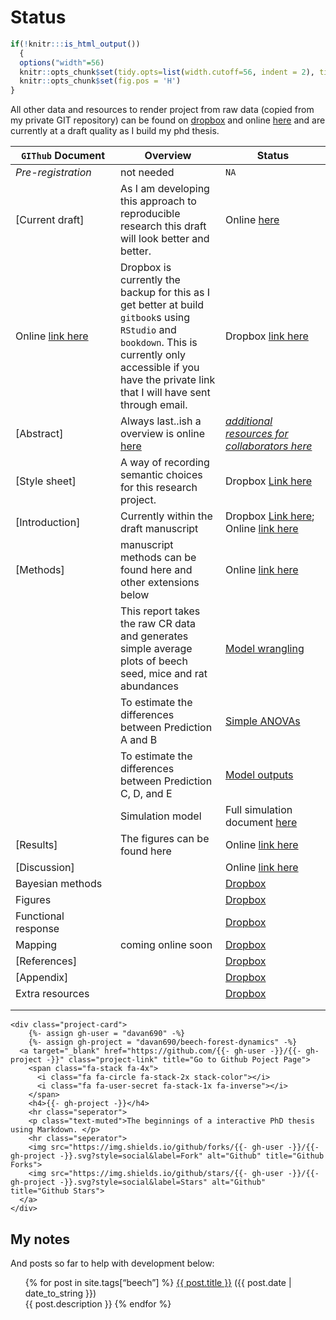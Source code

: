 # Status {#status}

```r
if(!knitr:::is_html_output())
  {
  options("width"=56)
  knitr::opts_chunk$set(tidy.opts=list(width.cutoff=56, indent = 2), tidy = TRUE)
  knitr::opts_chunk$set(fig.pos = 'H')
}
```

All other data and resources to render project from raw data (copied from my private GIT repository) can be found on [dropbox](https://www.dropbox.com/home/phd-drafts-anthony) and online [here](https://www.ssnhub.com/beech-forest-dynamics/) and are currently at a draft quality as I build my phd thesis.

| `GIThub` Document                                            | Overview                                                     | Status                                                       |
| ------------------------------------------------------------ | ------------------------------------------------------------ | ------------------------------------------------------------ |
| *Pre-registration*                                           | not needed                                                   | `NA`                                                         |
| [Current draft]                                              | As I am developing this approach to reproducible research this draft will look better and better. | Online [here](https://www.ssnhub.com/beech-forest-dynamics/) |
| Online [link here](https://github.com/davan690/beech-fororest-dynamics/) | Dropbox is currently the backup for this  as I get better at build `gitbook`s using `RStudio` and `bookdown`. This is currently only accessible if you have the private link that I will have sent through email. | Dropbox [link here](https://www.dropbox.com/home/phd-drafts-anthony/beech-forest-dynamics/drafts/Davidson_2019_BeechForest.html) |
| [Abstract]                                                   | Always last..ish a overview is online [here](https://www.ssnhub.com/beech-forest-dynamics/) | [*additional resources for collaborators here*](https://www.dropbox.com/home/phd-drafts-anthony) |
| [Style sheet]                                                | A way of recording semantic choices for this research project. | Dropbox [Link here](https://www.dropbox.com/home/phd-drafts-anthony/beech-forest-dynamics/Styles_manual_sheet.md/) |
| [Introduction]                                               | Currently within the draft manuscript                        | Dropbox [Link here](https://www.dropbox.com/sh/5h4mp67p7u6t1lj/AAAQVKS4qnvu2oQLu53JQUofa?dl=0); Online [link here](https://www.ssnhub.com/beech-forest-dynamics/intro.html) |
| [Methods]                                                    | manuscript methods can be found here and other extensions below | Online [link here](https://www.ssnhub.com/beech-forest-dynamics/method.html) |
|                                                              | This report takes the raw CR data and generates simple average plots of beech seed, mice and rat abundances | [Model wrangling](https://www.ssnhub.com/Beech-forest-publication/) |
|                                                              | To estimate the differences between Prediction A and B       | [Simple ANOVAs](https://www.ssnhub.com/simple/)              |
|                                                              | To estimate the differences between Prediction C, D, and E   | [Model outputs](https://www.ssnhub.com/outputs/)             |
|                                                              | Simulation model                                             | Full simulation document [here](https://www.ssnhub.com/simulation/) |
| [Results]                                                    | The figures can be found here                                | Online [link here](https://www.ssnhub.com/beech-forest-dynamics/results.html) |
| [Discussion]                                                 |                                                              | Online [link here](https://www.ssnhub.com/beech-forest-dynamics/discussion.html) |
| Bayesian methods                                             |                                                              | [Dropbox](https://www.dropbox.com/home/phd-drafts-anthony/beech-forest-dynamics/A1_full_bayesian_model.pdf) |
| Figures                                                      |                                                              | [Dropbox](https://www.dropbox.com/home/phd-drafts-anthony/beech-forest-dynamics/figs) |
| Functional response                                          |                                                              | [Dropbox](https://www.dropbox.com/home/phd-drafts-anthony/beech-forest-dynamics/Davidson_2019_BeechForest_Appendix.pdf) |
| Mapping                                                      | coming online soon                                           | [Dropbox](https://www.dropbox.com/home/phd-drafts-anthony/beech-forest-dynamics/figs) |
| [References]                                                 |                                                              | [Dropbox](https://www.dropbox.com/home/phd-drafts-anthony/beech-forest-dynamics/figs) |
| [Appendix]                                                   |                                                              | [Dropbox](https://www.dropbox.com/home/phd-drafts-anthony/beech-forest-dynamics/figs) |
| Extra resources                                              |                                                              | [Dropbox](https://www.dropbox.com/home/phd-drafts-anthony/beech-forest-dynamics/figs) |
|                                                              |                                                              |                                                              |
|                                                              |                                                              |                                                              |

<div class="col-md-4 col-md-offset-0 col-sm-4 col-sm-offset-0 col-xs-12 col-xs-offset-0 text-center">
    <div class="project-card">
        {%- assign gh-user = "davan690" -%}
        {%- assign gh-project = "davan690/beech-forest-dynamics" -%}
      <a target="_blank" href="https://github.com/{{- gh-user -}}/{{- gh-project -}}" class="project-link" title="Go to Github Poject Page">
        <span class="fa-stack fa-4x">
          <i class="fa fa-circle fa-stack-2x stack-color"></i>
          <i class="fa fa-user-secret fa-stack-1x fa-inverse"></i>
        </span>
        <h4>{{- gh-project -}}</h4>
        <hr class="seperator">
        <p class="text-muted">The beginnings of a interactive PhD thesis using Markdown. </p>
        <hr class="seperator">
        <img src="https://img.shields.io/github/forks/{{- gh-user -}}/{{- gh-project -}}.svg?style=social&label=Fork" alt="Github" title="Github Forks">
        <img src="https://img.shields.io/github/stars/{{- gh-user -}}/{{- gh-project -}}.svg?style=social&label=Stars" alt="Github" title="Github Stars">
      </a>
    </div>
  </div>



## My notes

And posts so far to help with development below:

<div class="post">
<ul>
{% for post in site.tags["beech"] %}
  <a href="{{ post.url }}">{{ post.title }}</a> ({{ post.date | date_to_string }})<br>
    {{ post.description }}
{% endfor %}
</ul>
</div>